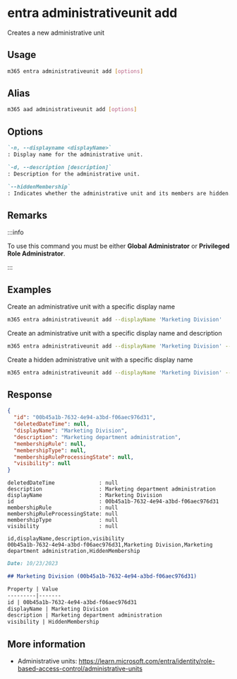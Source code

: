 
# entra administrativeunit add

Creates a new administrative unit

## Usage

```sh
m365 entra administrativeunit add [options]
```

## Alias

```sh
m365 aad administrativeunit add [options]
```

## Options

```md definition-list
`-n, --displayname <displayName>`
: Display name for the administrative unit.

`-d, --description [description]`
: Description for the administrative unit.

`--hiddenMembership`
: Indicates whether the administrative unit and its members are hidden.
```

<Global />

## Remarks

:::info

To use this command you must be either **Global Administrator** or **Privileged Role Administrator**.

:::

## Examples

Create an administrative unit with a specific display name

```sh
m365 entra administrativeunit add --displayName 'Marketing Division'
```

Create an administrative unit with a specific display name and description

```sh
m365 entra administrativeunit add --displayName 'Marketing Division' --description 'Marketing department administration'
```

Create a hidden administrative unit with a specific display name

```sh
m365 entra administrativeunit add --displayName 'Marketing Division' --hiddenMembership
```

## Response

<Tabs>
  <TabItem value="JSON">

  ```json
  {
    "id": "00b45a1b-7632-4e94-a3bd-f06aec976d31",
    "deletedDateTime": null,
    "displayName": "Marketing Division",
    "description": "Marketing department administration",
    "membershipRule": null,
    "membershipType": null,
    "membershipRuleProcessingState": null,
    "visibility": null
  }
  ```

  </TabItem>
  <TabItem value="Text">

  ```text
  deletedDateTime              : null
  description                  : Marketing department administration
  displayName                  : Marketing Division
  id                           : 00b45a1b-7632-4e94-a3bd-f06aec976d31
  membershipRule               : null
  membershipRuleProcessingState: null
  membershipType               : null
  visibility                   : null
  ```

  </TabItem>
  <TabItem value="CSV">

  ```csv
  id,displayName,description,visibility
  00b45a1b-7632-4e94-a3bd-f06aec976d31,Marketing Division,Marketing department administration,HiddenMembership
  ```

  </TabItem>
  <TabItem value="Markdown">

  ```md
  Date: 10/23/2023

  ## Marketing Division (00b45a1b-7632-4e94-a3bd-f06aec976d31)

  Property | Value
  ---------|-------
  id | 00b45a1b-7632-4e94-a3bd-f06aec976d31
  displayName | Marketing Division
  description | Marketing department administration
  visibility | HiddenMembership
  ```

  </TabItem>
</Tabs>

## More information

- Administrative units: https://learn.microsoft.com/entra/identity/role-based-access-control/administrative-units
